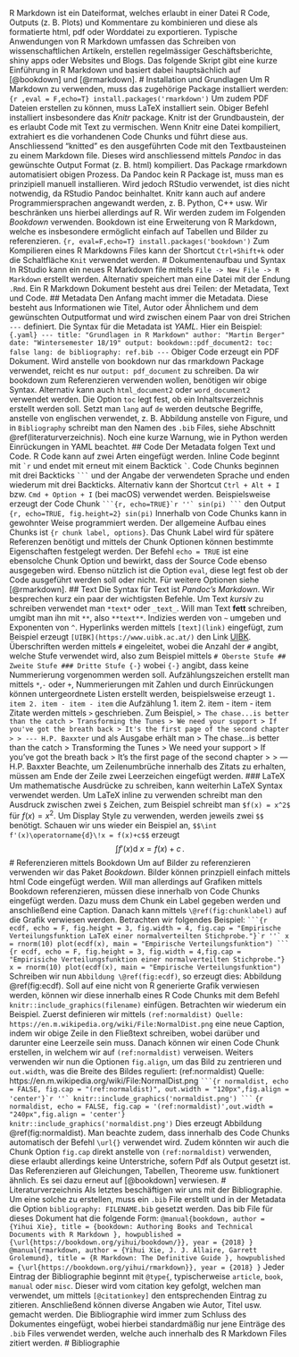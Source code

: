 R Markdown ist ein Dateiformat, welches erlaubt in einer Datei R Code, Outputs (z. B. Plots) und Kommentare zu kombinieren und diese als formatierte html, pdf oder Worddatei zu exportieren. Typische Anwendungen von R Markdown umfassen das Schreiben von wissenschaftlichen Artikeln, erstellen regelmässiger Geschäftsberichte, shiny apps oder Websites und Blogs. Das folgende Skript gibt eine kurze Einführung in R Markdown und basiert dabei hauptsächlich auf [@bookdown] und [@rmarkdown]. # Installation und Grundlagen Um R Markdown zu verwenden, muss das zugehörige Package installiert werden: ```{r ,eval = F,echo=T} install.packages('rmarkdown') ``` Um zudem PDF Dateien erstellen zu können, muss LaTeX installiert sein. Obiger Befehl installiert insbesondere das *Knitr* package. Knitr ist der Grundbaustein, der es erlaubt Code mit Text zu vermischen. Wenn Knitr eine Datei kompiliert, extrahiert es die vorhandenen Code Chunks und führt diese aus. Anschliessend "knitted" es den ausgeführten Code mit den Textbausteinen zu einem Markdown file. Dieses wird anschliessend mittels *Pandoc* in das gewünschte Output Format (z. B. html) kompiliert. Das Package rmarkdown automatisiert obigen Prozess. Da Pandoc kein R Package ist, muss man es prinzipiell manuell installieren. Wird jedoch RStudio verwendet, ist dies nicht notwendig, da RStudio Pandoc beinhaltet. Knitr kann auch auf andere Programmiersprachen angewandt werden, z. B. Python, C++ usw. Wir beschränken uns hierbei allerdings auf R. Wir werden zudem im Folgenden *Bookdown* verwenden. Bookdown ist eine Erweiterung von R Markdown, welche es insbesondere ermöglicht einfach auf Tabellen und Bilder zu referenzieren. ```{r, eval=F,echo=T} install.packages('bookdown') ``` Zum Kompilieren eines R Markdowns Files kann der Shortcut ```Ctrl+Shift+k``` oder die Schaltfläche ```Knit``` verwendet werden. # Dokumentenaufbau und Syntax In RStudio kann ein neues R Markdown file mittels ```File -> New File -> R Markdown``` erstellt werden. Alternativ speichert man eine Datei mit der Endung ```.Rmd```. Ein R Markdown Dokument besteht aus drei Teilen: der Metadata, Text und Code. ## Metadata Den Anfang macht immer die Metadata. Diese besteht aus Informationen wie Titel, Autor oder Ähnlichem und dem gewünschten Outputformat und wird zwischen einem Paar von drei Strichen ```---``` definiert. Die Syntax für die Metadata ist *YAML*. Hier ein Beispiel: ```{.yaml} --- title: "Grundlagen in R Markdown" author: "Martin Berger" date: "Wintersemester 18/19" output: bookdown::pdf_document2: toc: false lang: de bibliography: ref.bib --- ``` Obiger Code erzeugt ein PDF Dokument. Wird anstelle von bookdown nur das rmarkdown Package verwendet, reicht es nur ```output: pdf_document``` zu schreiben. Da wir bookdown zum Referenzieren verwenden wollen, benötigen wir obige Syntax. Alternativ kann auch ```html_document2``` oder ```word_document2``` verwendet werden. Die Option ```toc``` legt fest, ob ein Inhaltsverzeichnis erstellt werden soll. Setzt man ```lang``` auf ```de``` werden deutsche Begriffe, anstelle von englischen verwendet, z. B. Abbildung anstelle von Figure, und in ```Bibliography``` schreibt man den Namen des ```.bib``` Files, siehe Abschnitt \@ref(literaturverzeichnis). Noch eine kurze Warnung, wie in Python werden Einrückungen in YAML beachtet. ## Code Der Metadata folgen Text und Code. R Code kann auf zwei Arten eingefügt werden. Inline Code beginnt mit ``` `r ``` und endet mit erneut mit einem Backtick `` ` ``. Code Chunks beginnen mit drei Backticks ```` ``` ```` und der Angabe der verwendeten Sprache und enden wiederum mit drei Backticks. Alternativ kann der Shortcut ```Ctrl + Alt + I ``` bzw. ```Cmd + Option + I``` (bei macOS) verwendet werden. Beispielsweise erzeugt der Code Chunk ```` ```{r, echo=TRUE}`r ''` sin(pi) ``` ```` den Output ```{r, echo=TRUE, fig.height=2} sin(pi) ``` Innerhalb von Code Chunks kann in gewohnter Weise programmiert werden. Der allgemeine Aufbau eines Chunks ist ```{r chunk label, options}```. Das Chunk Label wird für spätere Referenzen benötigt und mittels der Chunk Optionen können bestimmte Eigenschaften festgelegt werden. Der Befehl ```echo = TRUE``` ist eine ebensolche Chunk Option und bewirkt, dass der Source Code ebenso ausgegeben wird. Ebenso nützlich ist die Option ```eval```, diese legt fest ob der Code ausgeführt werden soll oder nicht. Für weitere Optionen siehe [@rmarkdown]. ## Text Die Syntax für Text ist *Pandoc's Markdown*. Wir besprechen kurz ein paar der wichtigsten Befehle. Um Text *kursiv* zu schreiben verwendet man `*text*` oder `_text_`. Will man Text **fett** schreiben, umgibt man ihn mit `**`, also `**text**`. Indizies werden von `~` umgeben und Exponenten von `^`. Hyperlinks werden mittels `[text](link)` eingefügt, zum Beispiel erzeugt `[UIBK](https://www.uibk.ac.at/)` den Link [UIBK](https://www.uibk.ac.at/). Überschriften werden mittels `#` eingeleitet, wobei die Anzahl der `#` angibt, welche Stufe verwendet wird, also zum Beispiel mittels ``` # Oberste Stufe ## Zweite Stufe ### Dritte Stufe {-} ``` wobei `{-}` angibt, dass keine Nummerierung vorgenommen werden soll. Aufzählungszeichen erstellt man mittels `*`,`-` oder `+`, Nummerierungen mit Zahlen und durch Einrückungen können untergeordnete Listen erstellt werden, beispielsweise erzeugt ``` 1. item 2. item - item - item ``` die Aufzählung 1. item 2. item - item - item Zitate werden mittels `>` geschrieben. Zum Beispiel, ``` > The chase...is better than the catch > Transforming the Tunes > We need your support > If you've got the breath back > It's the first page of the second chapter > > --- H.P. Baxxter ``` und als Ausgabe erhält man > The chase...is better than the catch > Transforming the Tunes > We need your support > If you've got the breath back > It's the first page of the second chapter > > --- H.P. Baxxter Beachte, um Zeilenumbrüche innerhalb des Zitats zu erhalten, müssen am Ende der Zeile zwei Leerzeichen eingefügt werden. ### LaTeX Um mathematische Ausdrücke zu schreiben, kann weiterhin LaTeX Syntax verwendet werden. Um LaTeX inline zu verwenden schreibt man den Ausdruck zwischen zwei `$` Zeichen, zum Beispiel schreibt man `$f(x) = x^2$` für $f(x) = x^2$. Um Display Style zu verwenden, werden jeweils zwei `$$` benötigt. Schauen wir uns wieder ein Beispiel an, `$$\int f'(x)\operatorname{d}\!x = f(x)+c$$` erzeugt $$\int f'(x)\operatorname{d}\!x = f(x)+c\,.$$ # Referenzieren mittels Bookdown Um auf Bilder zu referenzieren verwenden wir das Paket *Bookdown*. Bilder können prinzpiell einfach mittels html Code eingefügt werden. Will man allerdings auf Grafiken mittels Bookdown referenzieren, müssen diese innerhalb von Code Chunks eingefügt werden. Dazu muss dem Chunk ein Label gegeben werden und anschließend eine Caption. Danach kann mittels `\@ref(fig:chunklabel)` auf die Grafik verwiesen werden. Betrachten wir folgendes Beispiel: ```` ```{r ecdf, echo = F, fig.height = 3, fig.width = 4, fig.cap = "Empirische Verteilungsfunktion LaTeX einer normalverteilten Stichprobe."}`r ''` x = rnorm(10) plot(ecdf(x), main = "Empirische Verteilungsfunktion") ``` ```` ```{r ecdf, echo = F, fig.height = 3, fig.width = 4,fig.cap = "Empirisiche Verteilungsfunktion einer normalverteilten Stichprobe."} x = rnorm(10) plot(ecdf(x), main = "Empirische Verteilungsfunktion") ``` Schreiben wir nun ```Abbildung \@ref(fig:ecdf)```, so erzeugt dies: Abbildung \@ref(fig:ecdf). Soll auf eine nicht von R generierte Grafik verwiesen werden, können wir diese innerhalb eines R Code Chunks mit dem Befehl ```knitr::include_graphics(filename)``` einfügen. Betrachten wir wiederum ein Beispiel. Zuerst definieren wir mittels ```(ref:normaldist) Quelle: https://en.m.wikipedia.org/wiki/File:NormalDist.png``` eine neue Caption, indem wir obige Zeile in den Fließtext schreiben, wobei darüber und darunter eine Leerzeile sein muss. Danach können wir einen Code Chunk erstellen, in welchem wir auf ```(ref:normaldist)``` verweisen. Weiters verwenden wir nun die Optionen ```fig.align```, um das Bild zu zentrieren und ```out.width```, was die Breite des Bildes reguliert: (ref:normaldist) Quelle: https://en.m.wikipedia.org/wiki/File:NormalDist.png ```` ```{r normaldist, echo = FALSE, fig.cap = "(ref:normaldist)", out.width = "120px",fig.align = 'center'}`r ''` knitr::include_graphics('normaldist.png') ``` ```` ```{r normaldist, echo = FALSE, fig.cap = '(ref:normaldist)',out.width = "240px",fig.align = 'center'} knitr::include_graphics('normaldist.png') ``` Dies erzeugt Abbildung \@ref(fig:normaldist). Man beachte zudem, dass innerhalb des Code Chunks automatisch der Befehl ```\url{}``` verwendet wird. Zudem könnten wir auch die Chunk Option ```fig.cap``` direkt anstelle von ```(ref:normaldist)``` verwenden, diese erlaubt allerdings keine Unterstriche, sofern Pdf als Output gesetzt ist. Das Referenzieren auf Gleichungen, Tabellen, Theoreme usw. funktionert ähnlich. Es sei dazu erneut auf [@bookdown] verwiesen. # Literaturverzeichnis Als letztes beschäftigen wir uns mit der Bibliographie. Um eine solche zu erstellen, muss ein ```.bib``` File erstellt und in der Metadata die Option ```bibliography: FILENAME.bib``` gesetzt werden. Das bib File für dieses Dokument hat die folgende Form: ``` @manual{bookdown, author = {Yihui Xie}, title = {bookdown: Authoring Books and Technical Documents with R Markdown }, howpublished = {\url{https://bookdown.org/yihui/bookdown/}}, year = {2018} } @manual{rmarkdown, author = {Yihui Xie, J. J. Allaire, Garrett Grolemund}, title = {R Markdown: The Definitive Guide }, howpublished = {\url{https://bookdown.org/yihui/rmarkdown}}, year = {2018} } ``` Jeder Eintrag der Bibliographie beginnt mit ```@type{```, typischerweise ```article```, ```book```, ```manual``` oder ```misc```. Dieser wird vom citation key gefolgt, welchen man verwendet, um mittels ```[@citationkey]``` den entsprechenden Eintrag zu zitieren. Anschließend können diverse Angaben wie Autor, Titel usw. gemacht werden. Die Bibliographie wird immer zum Schluss des Dokumentes eingefügt, wobei hierbei standardmäßig nur jene Einträge des ```.bib``` Files verwendet werden, welche auch innerhalb des R Markdown Files zitiert werden. # Bibliographie